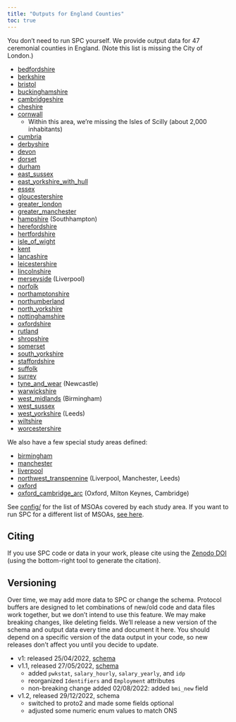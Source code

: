 ```yaml
---
title: "Outputs for England Counties"
toc: true
---
```


You don't need to run SPC yourself. We provide output data for 47 ceremonial
counties in England. (Note this list is missing the City of London.)

- [bedfordshire](https://ramp0storage.blob.core.windows.net/spc-output/v1.1/bedfordshire.pb.gz)
- [berkshire](https://ramp0storage.blob.core.windows.net/spc-output/v1.1/berkshire.pb.gz)
- [bristol](https://ramp0storage.blob.core.windows.net/spc-output/v1.1/bristol.pb.gz)
- [buckinghamshire](https://ramp0storage.blob.core.windows.net/spc-output/v1.1/buckinghamshire.pb.gz)
- [cambridgeshire](https://ramp0storage.blob.core.windows.net/spc-output/v1.1/cambridgeshire.pb.gz)
- [cheshire](https://ramp0storage.blob.core.windows.net/spc-output/v1.1/cheshire.pb.gz)
- [cornwall](https://ramp0storage.blob.core.windows.net/spc-output/v1.1/cornwall.pb.gz)
  - Within this area, we're missing the Isles of Scilly (about 2,000 inhabitants)
- [cumbria](https://ramp0storage.blob.core.windows.net/spc-output/v1.1/cumbria.pb.gz)
- [derbyshire](https://ramp0storage.blob.core.windows.net/spc-output/v1.1/derbyshire.pb.gz)
- [devon](https://ramp0storage.blob.core.windows.net/spc-output/v1.1/devon.pb.gz)
- [dorset](https://ramp0storage.blob.core.windows.net/spc-output/v1.1/dorset.pb.gz)
- [durham](https://ramp0storage.blob.core.windows.net/spc-output/v1.1/durham.pb.gz)
- [east_sussex](https://ramp0storage.blob.core.windows.net/spc-output/v1.1/east_sussex.pb.gz)
- [east_yorkshire_with_hull](https://ramp0storage.blob.core.windows.net/spc-output/v1.1/east_yorkshire_with_hull.pb.gz)
- [essex](https://ramp0storage.blob.core.windows.net/spc-output/v1.1/essex.pb.gz)
- [gloucestershire](https://ramp0storage.blob.core.windows.net/spc-output/v1.1/gloucestershire.pb.gz)
- [greater_london](https://ramp0storage.blob.core.windows.net/spc-output/v1.1/greater_london.pb.gz)
- [greater_manchester](https://ramp0storage.blob.core.windows.net/spc-output/v1.1/greater_manchester.pb.gz)
- [hampshire](https://ramp0storage.blob.core.windows.net/spc-output/v1.1/hampshire.pb.gz) (Southhampton)
- [herefordshire](https://ramp0storage.blob.core.windows.net/spc-output/v1.1/herefordshire.pb.gz)
- [hertfordshire](https://ramp0storage.blob.core.windows.net/spc-output/v1.1/hertfordshire.pb.gz)
- [isle_of_wight](https://ramp0storage.blob.core.windows.net/spc-output/v1.1/isle_of_wight.pb.gz)
- [kent](https://ramp0storage.blob.core.windows.net/spc-output/v1.1/kent.pb.gz)
- [lancashire](https://ramp0storage.blob.core.windows.net/spc-output/v1.1/lancashire.pb.gz)
- [leicestershire](https://ramp0storage.blob.core.windows.net/spc-output/v1.1/leicestershire.pb.gz)
- [lincolnshire](https://ramp0storage.blob.core.windows.net/spc-output/v1.1/lincolnshire.pb.gz)
- [merseyside](https://ramp0storage.blob.core.windows.net/spc-output/v1.1/merseyside.pb.gz) (Liverpool)
- [norfolk](https://ramp0storage.blob.core.windows.net/spc-output/v1.1/norfolk.pb.gz)
- [northamptonshire](https://ramp0storage.blob.core.windows.net/spc-output/v1.1/northamptonshire.pb.gz)
- [northumberland](https://ramp0storage.blob.core.windows.net/spc-output/v1.1/northumberland.pb.gz)
- [north_yorkshire](https://ramp0storage.blob.core.windows.net/spc-output/v1.1/north_yorkshire.pb.gz)
- [nottinghamshire](https://ramp0storage.blob.core.windows.net/spc-output/v1.1/nottinghamshire.pb.gz)
- [oxfordshire](https://ramp0storage.blob.core.windows.net/spc-output/v1.1/oxfordshire.pb.gz)
- [rutland](https://ramp0storage.blob.core.windows.net/spc-output/v1.1/rutland.pb.gz)
- [shropshire](https://ramp0storage.blob.core.windows.net/spc-output/v1.1/shropshire.pb.gz)
- [somerset](https://ramp0storage.blob.core.windows.net/spc-output/v1.1/somerset.pb.gz)
- [south_yorkshire](https://ramp0storage.blob.core.windows.net/spc-output/v1.1/south_yorkshire.pb.gz)
- [staffordshire](https://ramp0storage.blob.core.windows.net/spc-output/v1.1/staffordshire.pb.gz)
- [suffolk](https://ramp0storage.blob.core.windows.net/spc-output/v1.1/suffolk.pb.gz)
- [surrey](https://ramp0storage.blob.core.windows.net/spc-output/v1.1/surrey.pb.gz)
- [tyne_and_wear](https://ramp0storage.blob.core.windows.net/spc-output/v1.1/tyne_and_wear.pb.gz) (Newcastle)
- [warwickshire](https://ramp0storage.blob.core.windows.net/spc-output/v1.1/warwickshire.pb.gz)
- [west_midlands](https://ramp0storage.blob.core.windows.net/spc-output/v1.1/west_midlands.pb.gz) (Birmingham)
- [west_sussex](https://ramp0storage.blob.core.windows.net/spc-output/v1.1/west_sussex.pb.gz)
- [west_yorkshire](https://ramp0storage.blob.core.windows.net/spc-output/v1.1/west_yorkshire.pb.gz) (Leeds)
- [wiltshire](https://ramp0storage.blob.core.windows.net/spc-output/v1.1/wiltshire.pb.gz)
- [worcestershire](https://ramp0storage.blob.core.windows.net/spc-output/v1.1/worcestershire.pb.gz)

We also have a few special study areas defined:

- [birmingham](https://ramp0storage.blob.core.windows.net/spc-output/v1.1/birmingham.pb.gz)
- [manchester](https://ramp0storage.blob.core.windows.net/spc-output/v1.1/manchester.pb.gz)
- [liverpool](https://ramp0storage.blob.core.windows.net/spc-output/v1.1/liverpool.pb.gz)
- [northwest_transpennine](https://ramp0storage.blob.core.windows.net/spc-output/v1.1/northwest_transpennine.pb.gz) (Liverpool, Manchester, Leeds)
- [oxford](https://ramp0storage.blob.core.windows.net/spc-output/v1.1/oxford.pb.gz)
- [oxford_cambridge_arc](https://ramp0storage.blob.core.windows.net/spc-output/v1.1/oxford_cambridge_arc.pb.gz) (Oxford, Milton Keynes, Cambridge)

See [config/](https://github.com/alan-turing-institute/uatk-spc/tree/main/config) for the
list of MSOAs covered by each study area. If you want to run SPC for a
different list of MSOAs, [see here](custom_areas.qmd).

## Citing

If you use SPC code or data in your work, please cite using the [Zenodo
DOI](https://zenodo.org/badge/latestdoi/479038905) (using the bottom-right tool
to generate the citation).

## Versioning

Over time, we may add more data to SPC or change the schema. Protocol buffers
are designed to let combinations of new/old code and data files work together,
but we don't intend to use this feature. We may make breaking changes, like
deleting fields. We'll release a new version of the schema and output data
every time and document it here. You should depend on a specific version of the
data output in your code, so new releases don't affect you until you decide to
update.

- v1: released 25/04/2022, [schema](https://github.com/alan-turing-institute/uatk-spc/blob/a9e8b361e942ba67a93f9b5b6a7d66b7ff8b0239/synthpop.proto)
- v1.1, released 27/05/2022, [schema](https://github.com/alan-turing-institute/uatk-spc/blob/570b65962d0595c0b28e0cf3554d1dd668b3932b/synthpop.proto)
  - added `pwkstat`, `salary_hourly`, `salary_yearly`, and `idp`
  - reorganized `Identifiers` and `Employment` attributes
  - non-breaking change added 02/08/2022: added `bmi_new` field
- v1.2, released 29/12/2022, schema
  - switched to proto2 and made some fields optional
  - adjusted some numeric enum values to match ONS
